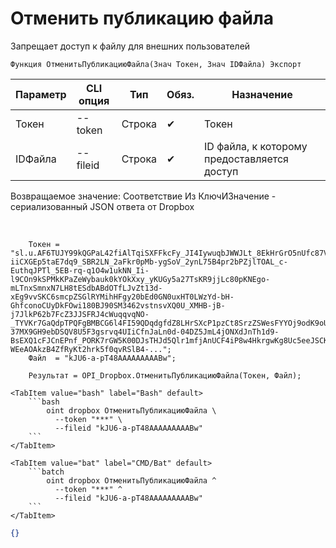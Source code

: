 ﻿---
sidebar_position: 6
description: Отменить публикацию файла и другие функции для работы с Dropbox в Открытом пакете интеграций - бесплатной open-source библиотеке интеграций для 1С:Предприятие 8, OneScript и CLI
keywords: [1C, 1С, 1С:Предприятие, 1С:Предприятие 8.3, API, Интеграция, Сервисы, Обмен, OneScript, CLI, Dropbox]
---


# Отменить публикацию файла
 Запрещает доступ к файлу для внешних пользователей



`Функция ОтменитьПубликациюФайла(Знач Токен, Знач IDФайла) Экспорт`

  | Параметр | CLI опция | Тип | Обяз. | Назначение |
  |-|-|-|-|-|
  | Токен | --token | Строка | &#x2714; | Токен |
  | IDФайла | --fileid | Строка | &#x2714; | ID файла, к которому предоставляется доступ |

  
  Возвращаемое значение:   Соответствие Из КлючИЗначение - сериализованный JSON ответа от Dropbox

<br/>




```bsl title="Пример использования для 1С:Предприятие/OneScript"
    Токен = "sl.u.AF6TUJY99kQGPaL42fiAlTqiSXFFkcFy_JI4IywuqbJWWJLt_8EkHrGrO5nUfc87VkF4OYiEUw3pfWdUWxoMbpR9Wr_zXkvnNuJnd5_YnSBexWpntYlROt_CghzDjBJi9zz-iiCXGEp5taE7dq9_SBR2LN_2aFkr0pMb-ygSoV_2ynL75B4pr2bPZjlTOAL_c-EuthqJPTl_5EB-rq-q1O4w1ukNN_Ii-l9COn9kSPMkKPaZeWybauk0kYOkXxy_yKUGy5a27TsKR9jjLc80pKNEgo-mLTnxSmnxN7LH8tESdbABdOTfLJvZt13d-xEg9vvSKC6smcpZSGlRYMihHFgy20bEd0GN0uxHT0LWzYd-bH-GhfconoCUyDkFOwi180BJ90SM3462vstnsvXQ0U_XMHB-jB-j7JlkP62b7FcZ3JJSFRJ4cWuqqvqNO-_TYVKr7GaQdpTPQFgBMBCG6l4FI59QDqdgfdZ8LHrSXcP1pzCt8SrzZSWesFYYOj9odK9oU6V_Ul63-37MX9GH9ebDSQV8U5F3gsrvq4UIiCfnJaLn0d-04DZ5JmL4jONXdJnTh1d9-BsEXQ1cFJCnEPnf_PORK7rGW5K00DJsTHJd5Qlr1mfjAnUCF4iP8w4HkrgwKg8Uc5eeJSCKngVhCq_jWuRtvDaBuXiFNRwFzfG2pylnsbUceukTPk_rLgm-WEeAOAkzB4ZfRyKt2hrk5f0qvRSlB4-...";
    Файл  = "kJU6-a-pT48AAAAAAAAABw";

    Результат = OPI_Dropbox.ОтменитьПубликациюФайла(Токен, Файл);
```
    

 <Tabs>
  
    <TabItem value="bash" label="Bash" default>
        ```bash
            oint dropbox ОтменитьПубликациюФайла \
              --token "***" \
              --fileid "kJU6-a-pT48AAAAAAAAABw"
        ```
    </TabItem>
  
    <TabItem value="bat" label="CMD/Bat" default>
        ```batch
            oint dropbox ОтменитьПубликациюФайла ^
              --token "***" ^
              --fileid "kJU6-a-pT48AAAAAAAAABw"
        ```
    </TabItem>
</Tabs>


```json title="Результат"
{}
```
